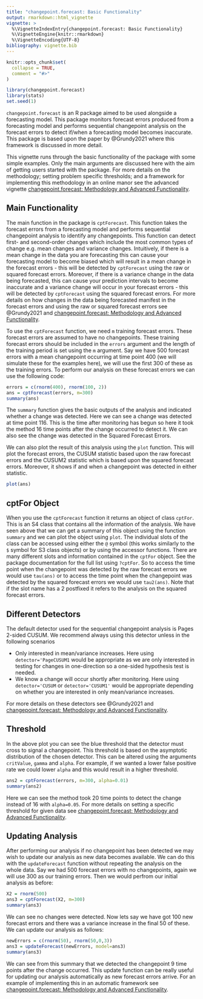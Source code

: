 ```yaml
---
title: "changepoint.forecast: Basic Functionality"
output: rmarkdown::html_vignette
vignette: >
  %\VignetteIndexEntry{changepoint.forecast: Basic Functionality}
  %\VignetteEngine{knitr::rmarkdown}
  %\VignetteEncoding{UTF-8}
bibliography: vignette.bib
---
```


```r
knitr::opts_chunk$set(
  collapse = TRUE,
  comment = "#>"
)
```

```r
library(changepoint.forecast)
library(stats)
set.seed(1)
```

`changepoint.forecast` is an R package aimed to be used alongside a forecasting model. This package monitors forecast errors produced from a forecasting model and performs sequential changepoint analysis on the forecast errors to detect if/when a forecasting model becomes inaccurate. This package is based upon the paper by @Grundy2021 where this framework is discussed in more detail.

This vignette runs through the basic functionality of the package with some simple examples. Only the main arguments are discussed here with the aim of getting users started with the package. For more details on the methodology; setting problem specific thresholds; and a framework for implementing this methodology in an online manor see the advanced vignette [changepoint.forecast: Methodology and Advanced Functionality](advanced.html).  

## Main Functionality

The main function in the package is `cptForecast`. This function takes the forecast errors from a forecasting model and performs sequential changepoint analysis to identify any changepoints. This function can detect first- and second-order changes which include the most common types of change e.g. mean changes and variance changes. Intuitively, if there is a mean change in the data you are forecasting this can cause your forecasting model to become biased which will result in a mean change in the forecast errors - this will be detected by `cptForecast` using the raw or squared forecast errors. Moreover, if there is a variance change in the data being forecasted, this can cause your prediction intervals to become inaccurate and a variance change will occur in your forecast errors - this will be detected by `cptForecast` using the squared forecast errors. For more details on how changes in the data being forecasted manifest in the forecast errors and using the raw or squared forecast errors see @Grundy2021 and [changepoint.forecast: Methodology and Advanced Functionality](advanced.html).

To use the `cptForecast` function, we need `m` training forecast errors. These forecast errors are assumed to have no changepoints. These training forecast errors should be included in the `errors` argument and the length of the training period is set using the `m` argument. Say we have 500 forecast errors with a mean changepoint occurring at time point 400 (we will simulate these for the examples here), we will use the first 300 of these as the training errors. To perform our analysis on these forecast errors we can use the following code:

```r
errors = c(rnorm(400), rnorm(100, 2))
ans = cptForecast(errors, m=300)
summary(ans)
```

The `summary` function gives the basic outputs of the analysis and indicated whether a change was detected. Here we can see a change was detected at time point 116. This is the time after monitoring has begun so here it took the method 16 time points after the change occurred to detect it. We can also see the change was detected in the Squared Forecast Errors. 

We can also plot the result of this analysis using the `plot` function. This will plot the forecast errors, the CUSUM statistic based upon the raw forecast errors and the CUSUM2 statistic which is based upon the squared forecast errors. Moreover, it shows if and when a changepoint was detected in either statistic.

```r
plot(ans)
```

## cptFor Object
When you use the `cptForecast` function it returns an object of class `cptFor`. This is an S4 class that contains all the information of the analysis. We have seen above that we can get a summary of this object using the function `summary` and we can plot the object using `plot`. The individual slots of the class can be accessed using either the `@` symbol (this works similarly to the `$` symbol for S3 class objects) or by using the accessor functions. There are many different slots and information contained in the `cptFor` object. See the package documentation for the full list using `?cptFor`. So to access the time point when the changepoint was detected by the raw forecast errors we would use `tau(ans)` or to access the time point when the changepoint was detected by the squared forecast errors we would use `tau2(ans)`. Note that if the slot name has a 2 postfixed it refers to the analysis on the squared forecast errors.

## Different Detectors
The default detector used for the sequential changepoint analysis is Pages 2-sided CUSUM. We recommend always using this detector unless in the following scenarios

- Only interested in mean/variance increases. Here using `detector='PageCUSUM1` would be appropriate as we are only interested in testing for changes in one-direction so a one-sided hypothesis test is needed.
- We know a change will occur shortly after monitoring. Here using `detector='CUSUM` or `detector='CUSUM1'` would be appropriate depending on whether you are interested in only mean/variance increases.

For more details on these detectors see @Grundy2021 and [changepoint.forecast: Methodology and Advanced Functionality](advanced.html).

## Threshold
In the above plot you can see the blue threshold that the detector must cross to signal a changepoint. This threshold is based on the asymptotic distribution of the chosen detector. This can be altered using the arguments `critValue`, `gamma` and `alpha`. For example, if we wanted a lower false positive rate we could lower `alpha` and this would result in a higher threshold.

```r
ans2 = cptForecast(errors, m=300, alpha=0.01)
summary(ans2)
```

Here we can see the method took 20 time points to detect the change instead of 16 with `alpha=0.05`. For more details on setting a specific threshold for given data see [changepoint.forecast: Methodology and Advanced Functionality](advanced.html).

## Updating Analysis
After performing our analysis if no changepoint has been detected we may wish to update our analysis as new data becomes available. We can do this with the `updateForecast` function without repeating the analysis on the whole data. Say we had 500 forecast errors with no changepoints, again we will use 300 as our training errors. Then we would perfrom our initial analysis as before:

```r
X2 = rnorm(500)
ans3 = cptForecast(X2, m=300)
summary(ans3)
```

We can see no changes were detected. Now lets say we have got 100 new forecast errors and there was a variance increase in the final 50 of these. We can update our analysis as follows:

```r
newErrors = c(rnorm(50), rnorm(50,0,3))
ans3 = updateForecast(newErrors, model=ans3)
summary(ans3)
```

We can see from this summary that we detected the changepoint 9 time points after the change occurred. This update function can be really useful for updating our analysis automatically as new forecast errors arrive. For an example of implementing this in an automatic framework see [changepoint.forecast: Methodology and Advanced Functionality](advanced.html).








